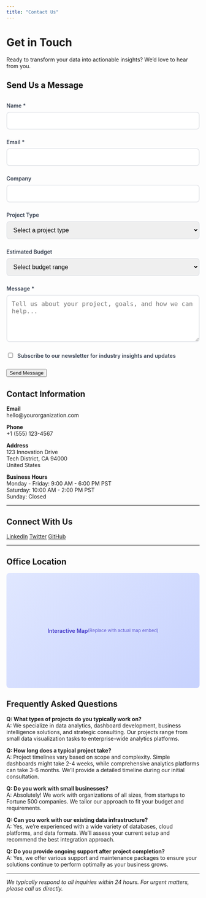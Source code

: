 ```yaml
---
title: "Contact Us"
---
```


# Get in Touch

Ready to transform your data into actionable insights? We'd love to hear from you.

::: {.grid}
::: {.g-col-8}

## Send Us a Message

```{=html}
<form id="contact-form" class="contact-form">
    <div class="form-group">
        <label for="name">Name *</label>
        <input type="text" id="name" name="name" required>
    </div>
    
    <div class="form-group">
        <label for="email">Email *</label>
        <input type="email" id="email" name="email" required>
    </div>
    
    <div class="form-group">
        <label for="company">Company</label>
        <input type="text" id="company" name="company">
    </div>
    
    <div class="form-group">
        <label for="project-type">Project Type</label>
        <select id="project-type" name="project-type">
            <option value="">Select a project type</option>
            <option value="data-analytics">Data Analytics</option>
            <option value="dashboard">Dashboard Development</option>
            <option value="consulting">Strategic Consulting</option>
            <option value="training">Team Training</option>
            <option value="other">Other</option>
        </select>
    </div>
    
    <div class="form-group">
        <label for="budget">Estimated Budget</label>
        <select id="budget" name="budget">
            <option value="">Select budget range</option>
            <option value="under-10k">Under $10,000</option>
            <option value="10k-25k">$10,000 - $25,000</option>
            <option value="25k-50k">$25,000 - $50,000</option>
            <option value="50k-100k">$50,000 - $100,000</option>
            <option value="over-100k">Over $100,000</option>
        </select>
    </div>
    
    <div class="form-group">
        <label for="message">Message *</label>
        <textarea id="message" name="message" rows="5" required 
                  placeholder="Tell us about your project, goals, and how we can help..."></textarea>
    </div>
    
    <div class="form-group">
        <label class="checkbox-label">
            <input type="checkbox" id="newsletter" name="newsletter">
            <span class="checkmark"></span>
            Subscribe to our newsletter for industry insights and updates
        </label>
    </div>
    
    <button type="submit" class="btn btn-primary btn-lg">Send Message</button>
    
    <div id="form-status" class="form-status" style="display: none;"></div>
</form>

<style>
.contact-form {
    max-width: 600px;
    margin: 2rem 0;
}

.form-group {
    margin-bottom: 1.5rem;
}

.form-group label {
    display: block;
    font-weight: 600;
    margin-bottom: 0.5rem;
    color: #374151;
}

.form-group input,
.form-group select,
.form-group textarea {
    width: 100%;
    padding: 0.75rem;
    border: 2px solid #e5e7eb;
    border-radius: 0.5rem;
    font-size: 1rem;
    transition: border-color 0.2s;
}

.form-group input:focus,
.form-group select:focus,
.form-group textarea:focus {
    outline: none;
    border-color: #2563eb;
    box-shadow: 0 0 0 3px rgba(37, 99, 235, 0.1);
}

.checkbox-label {
    display: flex;
    align-items: flex-start;
    cursor: pointer;
    font-weight: normal;
    line-height: 1.5;
}

.checkbox-label input[type="checkbox"] {
    width: auto;
    margin-right: 0.5rem;
    margin-top: 0.25rem;
}

.form-status {
    padding: 1rem;
    border-radius: 0.5rem;
    margin-top: 1rem;
}

.form-status.success {
    background-color: #d1fae5;
    color: #065f46;
    border: 1px solid #a7f3d0;
}

.form-status.error {
    background-color: #fee2e2;
    color: #991b1b;
    border: 1px solid #fca5a5;
}

@media (max-width: 768px) {
    .contact-form {
        padding: 0 1rem;
    }
}
</style>

<script>
document.getElementById('contact-form').addEventListener('submit', function(e) {
    e.preventDefault();
    
    const formStatus = document.getElementById('form-status');
    const submitBtn = e.target.querySelector('button[type="submit"]');
    
    // Show loading state
    submitBtn.textContent = 'Sending...';
    submitBtn.disabled = true;
    
    // Simulate form submission (replace with actual form handling)
    setTimeout(() => {
        // Reset button
        submitBtn.textContent = 'Send Message';
        submitBtn.disabled = false;
        
        // Show success message
        formStatus.className = 'form-status success';
        formStatus.style.display = 'block';
        formStatus.innerHTML = `
            <strong>Message sent successfully!</strong><br>
            Thank you for contacting us. We'll get back to you within 24 hours.
        `;
        
        // Reset form
        e.target.reset();
        
        // Hide status after 5 seconds
        setTimeout(() => {
            formStatus.style.display = 'none';
        }, 5000);
        
    }, 1500);
});
</script>
```

:::

::: {.g-col-4}

## Contact Information

**Email**  
hello@yourorganization.com

**Phone**  
+1 (555) 123-4567

**Address**  
123 Innovation Drive  
Tech District, CA 94000  
United States

**Business Hours**  
Monday - Friday: 9:00 AM - 6:00 PM PST  
Saturday: 10:00 AM - 2:00 PM PST  
Sunday: Closed

---

## Connect With Us

[LinkedIn](https://linkedin.com/company/yourorg){.btn .btn-outline-primary .btn-sm role="button"}
[Twitter](https://twitter.com/yourorg){.btn .btn-outline-primary .btn-sm role="button"}
[GitHub](https://github.com/yourorg){.btn .btn-outline-primary .btn-sm role="button"}

---

## Office Location

```{=html}
<div style="width: 100%; height: 300px; background: linear-gradient(135deg, #e0e7ff, #c7d2fe); border-radius: 0.5rem; display: flex; align-items: center; justify-content: center; color: #4338ca; font-weight: 600;">
    Interactive Map<br>
    <small style="font-weight: normal; opacity: 0.8;">(Replace with actual map embed)</small>
</div>
```

:::
:::

## Frequently Asked Questions

::: {.faq-section}

**Q: What types of projects do you typically work on?**  
A: We specialize in data analytics, dashboard development, business intelligence solutions, and strategic consulting. Our projects range from small data visualization tasks to enterprise-wide analytics platforms.

**Q: How long does a typical project take?**  
A: Project timelines vary based on scope and complexity. Simple dashboards might take 2-4 weeks, while comprehensive analytics platforms can take 3-6 months. We'll provide a detailed timeline during our initial consultation.

**Q: Do you work with small businesses?**  
A: Absolutely! We work with organizations of all sizes, from startups to Fortune 500 companies. We tailor our approach to fit your budget and requirements.

**Q: Can you work with our existing data infrastructure?**  
A: Yes, we're experienced with a wide variety of databases, cloud platforms, and data formats. We'll assess your current setup and recommend the best integration approach.

**Q: Do you provide ongoing support after project completion?**  
A: Yes, we offer various support and maintenance packages to ensure your solutions continue to perform optimally as your business grows.

:::

---

*We typically respond to all inquiries within 24 hours. For urgent matters, please call us directly.*